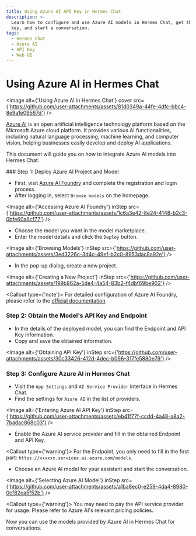 ```yaml
---
title: Using Azure AI API Key in Hermes Chat
description: >-
  Learn how to configure and use Azure AI models in Hermes Chat, get the API
  key, and start a conversation.
tags:
  - Hermes Chat
  - Azure AI
  - API Key
  - Web UI
---
```


# Using Azure AI in Hermes Chat

<Image alt={'Using Azure AI in Hermes Chat'} cover src={'https://github.com/user-attachments/assets/81d0349a-44fe-4dfc-bbc4-8e9a1e09567d'} />

[Azure AI](https://azure.microsoft.com) is an open artificial intelligence technology platform based on the Microsoft Azure cloud platform. It provides various AI functionalities, including natural language processing, machine learning, and computer vision, helping businesses easily develop and deploy AI applications.

This document will guide you on how to integrate Azure AI models into Hermes Chat:

<Steps>
  ### Step 1: Deploy Azure AI Project and Model

  - First, visit [Azure AI Foundry](https://ai.azure.com/) and complete the registration and login process.
  - After logging in, select `Browse models` on the homepage.

  <Image alt={'Accessing Azure AI Foundry'} inStep src={'https://github.com/user-attachments/assets/1c6a3e42-8e24-4148-b2c3-0bfe60a8cf77'} />

  - Choose the model you want in the model marketplace.
  - Enter the model details and click the `Deploy` button.

  <Image alt={'Browsing Models'} inStep src={'https://github.com/user-attachments/assets/3ed3226c-3d4c-49ef-b2c0-8953dac8a92e'} />

  - In the pop-up dialog, create a new project.

  <Image alt={'Creating a New Project'} inStep src={'https://github.com/user-attachments/assets/199b862a-5de4-4a54-83b2-f4dbf69be902'} />

  <Callout type={'note'}>
    For detailed configuration of Azure AI Foundry, please refer to the [official
    documentation](https://learn.microsoft.com/azure/ai-foundry/model-inference/).
  </Callout>

  ### Step 2: Obtain the Model's API Key and Endpoint

  - In the details of the deployed model, you can find the Endpoint and API Key information.
  - Copy and save the obtained information.

  <Image alt={'Obtaining API Key'} inStep src={'https://github.com/user-attachments/assets/30c33426-412d-4dec-b096-317fe5880e79'} />

  ### Step 3: Configure Azure AI in Hermes Chat

  - Visit the `App Settings` and `AI Service Provider` interface in Hermes Chat.
  - Find the settings for `Azure AI` in the list of providers.

  <Image alt={'Entering Azure AI API Key'} inStep src={'https://github.com/user-attachments/assets/eb41f77f-ccdd-4a48-a8a2-7badac868c03'} />

  - Enable the Azure AI service provider and fill in the obtained Endpoint and API Key.

  <Callout type={'warning'}>
    For the Endpoint, you only need to fill in the first part:
    `https://xxxxxx.services.ai.azure.com/models`.
  </Callout>

  - Choose an Azure AI model for your assistant and start the conversation.

  <Image alt={'Selecting Azure AI Model'} inStep src={'https://github.com/user-attachments/assets/a1ba8ec0-e259-4da4-8980-0cf82ca5f52b'} />

  <Callout type={'warning'}>
    You may need to pay the API service provider for usage. Please refer to Azure AI's relevant pricing policies.
  </Callout>
</Steps>

Now you can use the models provided by Azure AI in Hermes Chat for conversations.
